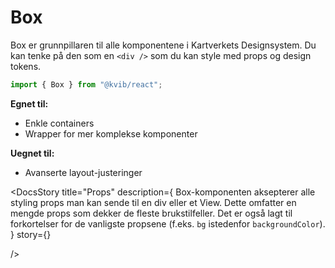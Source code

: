 

<Meta of={BoxStories} />

<DocsContainer>

# Box

Box er grunnpillaren til alle komponentene i Kartverkets Designsystem. Du kan tenke på den som en `<div />` som du kan style med props og design tokens.

```jsx
import { Box } from "@kvib/react";
```

**Egnet til:**

- Enkle containers
- Wrapper for mer komplekse komponenter

**Uegnet til:**

- Avanserte layout-justeringer

<Feedback component="Box" />

<DocsStory
    title="Props"
    description={
      <Text>
        Box-komponenten aksepterer alle styling props man kan sende til en div eller et View. Dette omfatter en mengde props som dekker de fleste brukstilfeller. Det er også lagt til forkortelser for de vanligste propsene (f.eks. <Code>bg</Code> istedenfor <Code>backgroundColor</Code>).
      </Text>
    }
    story={<Canvas of={BoxStories.Preview} />}

/>
</DocsContainer>
